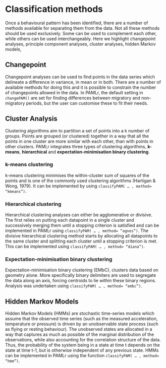 # Classification methods

Once a behavioural pattern has been identified, there are a number of methods available for separating them from the data. Not all these methods should be used exclusively. Some can be used to complement each other, while others can be used interchangeably. Here we highlight changepoint analyses, principle component analyses, cluster analyses, hidden Markov models,

## Changepoint

Changepoint analyses can be used to find points in the data series which delineate a difference in variance, in mean or in both. There are a number of available methods for doing this and it is possible to constrain the number of changepoints allowed in the data. In PAMLr, the default setting in `changePAM()` are set for finding differences between migratory and non-migratory periods, but the user can customise these to fit their needs.

## Cluster Analysis

Clustering algorithms aim to partition a set of points into a k number of groups. Points are grouped (or clustered) together in a way that all the points in one cluster are more similar with each other, than with points in other clusters. PAMLr integrates three types of clustering algorithms, **k-means**, **hierarchical**  and **expectation-minimisation binary clustering**. 

### k-means clustering

k-means clustering minimises the within-cluster sum of squares of the points and is one of the commonly used clustering algorithms (Hartigan & Wong, 1979). It can be implemented by using `classifyPAM( … , method= “kmeans”)`. 

###	Hierarchical clustering

Hierarchical clustering analyses can either be agglomerative or divisive. The first relies on putting each datapoint in a single cluster and successively merging them until a stopping criterion is satisfied and can be implemented in PAMLr using `classifyPAM( … , method= “agnes”)`. The divisive hierarchical clustering method starts by allocating all datapoints to the same cluster and splitting each cluster until a stopping criterion is met. This can be implemented using `classifyPAM( … , method= “diana”)`.

###	Expectation-minimisation binary clustering

Expectation-minimisation binary clustering (EMbC), clusters data based on geometry alone. More specifically binary delimiters are used to segregate the data along an axis, forcing centroids to lie within these binary regions. Analysis was undertaken using `classifyPAM( … , method= “embc”)`.


##	Hidden Markov Models

Hidden Markov Models (HMMs) are stochastic time-series models which assume that the observed time series (such as the measured acceleration, temperature or pressure) is driven by an unobservable state process (such as flying or resting behaviour). The unobserved states are allocated in a way that captures as much as possible of the marginal distribution of the observations, while also accounting for the correlation structure of the data. Thus, the probability of the system being in a state at time t depends on the state at time t-1, but is otherwise independent of any previous state. HMMs can be implemented in PAMLr using the function `classifyPAM( … , method= “hmm”)`.
